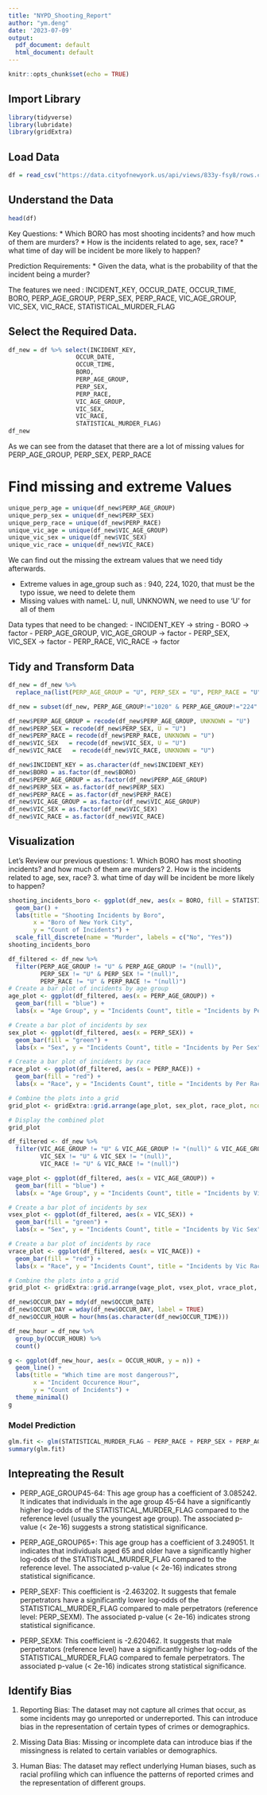 ```yaml
---
title: "NYPD_Shooting_Report"
author: "ym.deng"
date: '2023-07-09'
output:
  pdf_document: default
  html_document: default
---
```


```r
knitr::opts_chunk$set(echo = TRUE)
```

## Import Library

```r
library(tidyverse)
library(lubridate)
library(gridExtra)
```

## Load Data

```r
df = read_csv("https://data.cityofnewyork.us/api/views/833y-fsy8/rows.csv?accessType=DOWNLOAD")
```
## Understand the Data
```r
head(df)
```
Key Questions: 
* Which BORO has most shooting incidents? and how much of them are murders? 
* How is the incidents related to age, sex, race? 
* what time of day will be incident be more likely to happen? 

Prediction Requirements:
* Given the data, what is the probability of that the incident being a murder? 

The features we need : 
INCIDENT_KEY, OCCUR_DATE, OCCUR_TIME, BORO, PERP_AGE_GROUP, PERP_SEX, PERP_RACE, VIC_AGE_GROUP, VIC_SEX, VIC_RACE, STATISTICAL_MURDER_FLAG

## Select the Required Data.
```r
df_new = df %>% select(INCIDENT_KEY, 
                   OCCUR_DATE,
                   OCCUR_TIME,
                   BORO, 
                   PERP_AGE_GROUP,
                   PERP_SEX,
                   PERP_RACE,
                   VIC_AGE_GROUP,
                   VIC_SEX,
                   VIC_RACE,
                   STATISTICAL_MURDER_FLAG)
df_new
```

As we can see from the dataset that there are a lot of missing values for PERP_AGE_GROUP, PERP_SEX, PERP_RACE


# Find missing and extreme Values 
```r
unique_perp_age = unique(df_new$PERP_AGE_GROUP)
unique_perp_sex = unique(df_new$PERP_SEX)
unique_perp_race = unique(df_new$PERP_RACE)
unique_vic_age = unique(df_new$VIC_AGE_GROUP)
unique_vic_sex = unique(df_new$VIC_SEX)
unique_vic_race = unique(df_new$VIC_RACE)
```
We can find out the missing the extream values that we need tidy afterwards. 

- Extreme values in age_group such as : 940, 224, 1020, that must be the typo issue, we need to delete them 
- Missing values with nameL: U, null, UNKNOWN, we need to use 'U' for all of them 

Data types that need to be changed:
- INCIDENT_KEY -> string
- BORO -> factor
- PERP_AGE_GROUP, VIC_AGE_GROUP -> factor
- PERP_SEX, VIC_SEX -> factor
- PERP_RACE, VIC_RACE -> factor

## Tidy and Transform Data
```r
df_new = df_new %>% 
  replace_na(list(PERP_AGE_GROUP = "U", PERP_SEX = "U", PERP_RACE = "U"))

df_new = subset(df_new, PERP_AGE_GROUP!="1020" & PERP_AGE_GROUP!="224" & PERP_AGE_GROUP!="940")

df_new$PERP_AGE_GROUP = recode(df_new$PERP_AGE_GROUP, UNKNOWN = "U")
df_new$PERP_SEX = recode(df_new$PERP_SEX, U = "U")
df_new$PERP_RACE = recode(df_new$PERP_RACE, UNKNOWN = "U")
df_new$VIC_SEX   = recode(df_new$VIC_SEX, U = "U")
df_new$VIC_RACE   = recode(df_new$VIC_RACE, UNKNOWN = "U")

df_new$INCIDENT_KEY = as.character(df_new$INCIDENT_KEY)
df_new$BORO = as.factor(df_new$BORO)
df_new$PERP_AGE_GROUP = as.factor(df_new$PERP_AGE_GROUP)
df_new$PERP_SEX = as.factor(df_new$PERP_SEX)
df_new$PERP_RACE = as.factor(df_new$PERP_RACE)
df_new$VIC_AGE_GROUP = as.factor(df_new$VIC_AGE_GROUP)
df_new$VIC_SEX = as.factor(df_new$VIC_SEX)
df_new$VIC_RACE = as.factor(df_new$VIC_RACE)
```

## Visualization 

Let's Review our previous questions: 
1. Which BORO has most shooting incidents? and how much of them are murders? 
2. How is the incidents related to age, sex, race? 
3. what time of day will be incident be more likely to happen? 

```r
shooting_incidents_boro <- ggplot(df_new, aes(x = BORO, fill = STATISTICAL_MURDER_FLAG)) +
  geom_bar() +
  labs(title = "Shooting Incidents by Boro",
       x = "Boro of New York City",
       y = "Count of Incidents") +
  scale_fill_discrete(name = "Murder", labels = c("No", "Yes"))
shooting_incidents_boro
```

```r
df_filtered <- df_new %>% 
  filter(PERP_AGE_GROUP != "U" & PERP_AGE_GROUP != "(null)",
         PERP_SEX != "U" & PERP_SEX != "(null)",
         PERP_RACE != "U" & PERP_RACE != "(null)")
# Create a bar plot of incidents by age group
age_plot <- ggplot(df_filtered, aes(x = PERP_AGE_GROUP)) +
  geom_bar(fill = "blue") +
  labs(x = "Age Group", y = "Incidents Count", title = "Incidents by Per Age Group")

# Create a bar plot of incidents by sex
sex_plot <- ggplot(df_filtered, aes(x = PERP_SEX)) +
  geom_bar(fill = "green") +
  labs(x = "Sex", y = "Incidents Count", title = "Incidents by Per Sex")

# Create a bar plot of incidents by race
race_plot <- ggplot(df_filtered, aes(x = PERP_RACE)) +
  geom_bar(fill = "red") +
  labs(x = "Race", y = "Incidents Count", title = "Incidents by Per Race")

# Combine the plots into a grid
grid_plot <- gridExtra::grid.arrange(age_plot, sex_plot, race_plot, ncol = 1)

# Display the combined plot
grid_plot

```
```r
df_filtered <- df_new %>% 
  filter(VIC_AGE_GROUP != "U" & VIC_AGE_GROUP != "(null)" & VIC_AGE_GROUP != "UNKNOWN" & VIC_AGE_GROUP != 1022,
         VIC_SEX != "U" & VIC_SEX != "(null)",
         VIC_RACE != "U" & VIC_RACE != "(null)")

vage_plot <- ggplot(df_filtered, aes(x = VIC_AGE_GROUP)) +
  geom_bar(fill = "blue") +
  labs(x = "Age Group", y = "Incidents Count", title = "Incidents by Vic Age Group")

# Create a bar plot of incidents by sex
vsex_plot <- ggplot(df_filtered, aes(x = VIC_SEX)) +
  geom_bar(fill = "green") +
  labs(x = "Sex", y = "Incidents Count", title = "Incidents by Vic Sex")

# Create a bar plot of incidents by race
vrace_plot <- ggplot(df_filtered, aes(x = VIC_RACE)) +
  geom_bar(fill = "red") +
  labs(x = "Race", y = "Incidents Count", title = "Incidents by Vic Race")

# Combine the plots into a grid
grid_plot <- gridExtra::grid.arrange(vage_plot, vsex_plot, vrace_plot, ncol = 1)
```

```r
df_new$OCCUR_DAY = mdy(df_new$OCCUR_DATE)
df_new$OCCUR_DAY = wday(df_new$OCCUR_DAY, label = TRUE)
df_new$OCCUR_HOUR = hour(hms(as.character(df_new$OCCUR_TIME)))

df_new_hour = df_new %>%
  group_by(OCCUR_HOUR) %>%
  count()

```


```r
g <- ggplot(df_new_hour, aes(x = OCCUR_HOUR, y = n)) +
  geom_line() +
  labs(title = "Which time are most dangerous?",
       x = "Incident Occurence Hour",
       y = "Count of Incidents") +
  theme_minimal()
g
```
### Model Prediction 

```r
glm.fit <- glm(STATISTICAL_MURDER_FLAG ~ PERP_RACE + PERP_SEX + PERP_AGE_GROUP + OCCUR_HOUR + OCCUR_DAY, data = df_new, family = binomial)
summary(glm.fit)
```

## Intepreating the Result 

- PERP_AGE_GROUP45-64: This age group has a coefficient of 3.085242. It indicates that individuals in the age group 45-64 have a significantly higher log-odds of the STATISTICAL_MURDER_FLAG compared to the reference level (usually the youngest age group). The associated p-value (< 2e-16) suggests a strong statistical significance.

- PERP_AGE_GROUP65+: This age group has a coefficient of 3.249051. It indicates that individuals aged 65 and older have a significantly higher log-odds of the STATISTICAL_MURDER_FLAG compared to the reference level. The associated p-value (< 2e-16) indicates strong statistical significance.

- PERP_SEXF: This coefficient is -2.463202. It suggests that female perpetrators have a significantly lower log-odds of the STATISTICAL_MURDER_FLAG compared to male perpetrators (reference level: PERP_SEXM). The associated p-value (< 2e-16) indicates strong statistical significance.

- PERP_SEXM: This coefficient is -2.620462. It suggests that male perpetrators (reference level) have a significantly higher log-odds of the STATISTICAL_MURDER_FLAG compared to female perpetrators. The associated p-value (< 2e-16) indicates strong statistical significance.


## Identify Bias

1. Reporting Bias: The dataset may not capture all crimes that occur, as some incidents may go unreported or underreported. This can introduce bias in the representation of certain types of crimes or demographics.

2. Missing Data Bias: Missing or incomplete data can introduce bias if the missingness is related to certain variables or demographics.

3. Human Bias: The dataset may reflect underlying Human biases, such as racial profiling which can influence the patterns of reported crimes and the representation of different groups.
